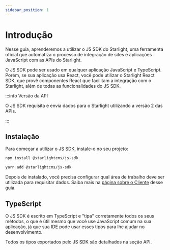 ```yaml
---
sidebar_position: 1
---
```



# Introdução

Nesse guia, aprenderemos a utilizar o JS SDK do Starlight, uma ferramenta oficial que automatiza o processo
de integração de sites e aplicações JavaScript com as APIs do Starlight.

O JS SDK pode ser usado em qualquer aplicação JavaScript e TypeScript. Porém, se sua aplicação usa React, você pode
utilizar o Starlight React SDK, que provê componentes React que facilitam a integração com o Starlight, além de todas
as funcionalidades do JS SDK.

:::info Versão da API

O JS SDK requisita e envia dados para o Starlight utilizando a versão 2 das APIs.

:::

## Instalação

Para começar a utilizar o JS SDK, instale-o no seu projeto:

<Tabs>
  <TabItem value="npm" label="npm" default>

  ```bash
  npm install @starlightcms/js-sdk
  ```

  </TabItem>
  <TabItem value="yarn" label="yarn" default>

  ```bash
  yarn add @starlightcms/js-sdk
  ```

  </TabItem>
</Tabs>

Depois de instalado, você precisa configurar qual área de trabalho deve ser utilizada para requisitar dados. Saiba mais
na [página sobre o Cliente](./client#configurando-o-cliente-global) desse guia.

## TypeScript

O JS SDK é escrito em TypeScript e "tipa" corretamente todos os seus métodos, o que é útil mesmo que você use JavaScript
comum na sua aplicação, já que sua IDE pode usar esses tipos para lhe ajudar no desenvolvimento.

Todos os tipos exportados pelo JS SDK são detalhados na seção API.
